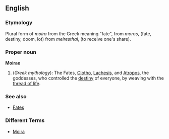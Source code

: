 ==English==
===Etymology===
Plural form of ''moira'' from the Greek meaning "fate", from ''moros'', (fate, destiny, doom, lot) from ''meiresthai'', (to receive one's share).

===Proper noun===
'''Moirae'''
{{wikipedia}}
# (''Greek mythology''): The Fates, [[Clotho]], [[Lachesis]], and [[Atropos]], the goddesses, who controlled the [[destiny]] of everyone, by weaving with the [[thread of life]].

===See also===
* [[Fates]]

===Different Terms===
* [[Moira]]